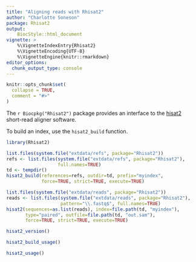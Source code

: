 ```yaml
---
title: "Aligning reads with Rhisat2"
author: "Charlotte Soneson"
package: Rhisat2
output: 
    BiocStyle::html_document
vignette: >
    %\VignetteIndexEntry{Rhisat2}
    %\VignetteEncoding{UTF-8}  
    %\VignetteEngine{knitr::rmarkdown}
editor_options: 
  chunk_output_type: console
---
```


```r
knitr::opts_chunk$set(
  collapse = TRUE,
  comment = "#>"
)
```

The `r Biocpkg("Rhisat2")` package provides an interface to the
[hisat2](https://ccb.jhu.edu/software/hisat2/index.shtml) short-read aligner
software.

To build an index, use the `hisat2_build` function. 

```r
library(Rhisat2)
```

```r
list.files(system.file("extdata/refs", package="Rhisat2"))
refs <- list.files(system.file("extdata/refs", package="Rhisat2"), 
                   full.names=TRUE)
td <- tempdir()
hisat2_build(references=refs, outdir=td, prefix="myindex", 
             force=TRUE, strict=TRUE, execute=TRUE)
```

```r
list.files(system.file("extdata/reads", package="Rhisat2"))
reads <- list.files(system.file("extdata/reads", package="Rhisat2"),
                    pattern="\\.fastq$", full.names=TRUE)
hisat2(sequences=as.list(reads), index=file.path(td, "myindex"), 
       type="paired", outfile=file.path(td, "out.sam"), 
       force=TRUE, strict=TRUE, execute=TRUE)
```

```r
hisat2_version()
```

```r
hisat2_build_usage()
```

```r
hisat2_usage()
```

